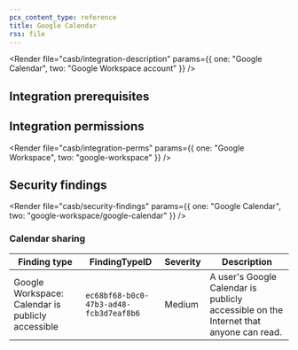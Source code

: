 ```yaml
---
pcx_content_type: reference
title: Google Calendar
rss: file
---
```



<Render
  file="casb/integration-description"
  params={{ one: "Google Calendar", two: "Google Workspace account" }}
/>

## Integration prerequisites

<Render file="casb/google-prereqs" />

## Integration permissions

<Render
  file="casb/integration-perms"
  params={{ one: "Google Workspace", two: "google-workspace" }}
/>

## Security findings

<Render
  file="casb/security-findings"
  params={{ one: "Google Calendar", two: "google-workspace/google-calendar" }}
/>

### Calendar sharing

| Finding type                                      | FindingTypeID                          | Severity | Description                                                                           |
| ------------------------------------------------- | -------------------------------------- | -------- | ------------------------------------------------------------------------------------- |
| Google Workspace: Calendar is publicly accessible | `ec68bf68-b0c0-47b3-ad48-fcb3d7eaf8b6` | Medium   | A user's Google Calendar is publicly accessible on the Internet that anyone can read. |
